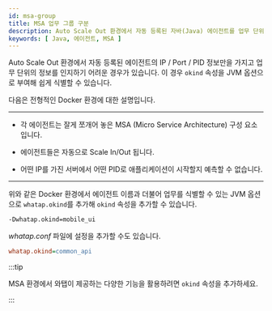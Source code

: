```yaml
---
id: msa-group
title: MSA 업무 그룹 구분
description: Auto Scale Out 환경에서 자동 등록된 자바(Java) 에이전트를 업무 단위로 쉽게 식별할 수 있도록 okind JVM 옵션을 사용할 수 있습니다. 특히 Docker 환경에서의 에이전트 관리에 유용한 이 설정은 에이전트의 역할이나 소속된 서비스 그룹을 구분하는 데 유용합니다.
keywords: [ Java, 에이전트, MSA ]
---
```


Auto Scale Out 환경에서 자동 등록된 에이전트의 IP / Port / PID 정보만을 가지고 업무 단위의 정보를 인지하기 어려운 경우가 있습니다. 이 경우 `okind` 속성을 JVM 옵션으로 부여해 쉽게 식별할 수 있습니다.

다음은 전형적인 Docker 환경에 대한 설명입니다.

---

* 각 에이전트는 잘게 쪼개어 놓은 MSA (Micro Service Architecture) 구성 요소입니다.

* 에이전트들은 자동으로 Scale In/Out 됩니다.

* 어떤 IP를 가진 서버에서 어떤 PID로 애플리케이션이 시작할지 예측할 수 없습니다.

---

위와 같은 Docker 환경에서 에이전트 이름과 더불어 업무를 식별할 수 있는 JVM 옵션으로 `whatap.okind`를 추가해 `okind` 속성을 추가할 수 있습니다.

```bash title='JAVA_OPTS'
-Dwhatap.okind=mobile_ui
```

*whatap.conf* 파일에 설정을 추가할 수도 있습니다.

```ini title='whatap.conf'
whatap.okind=common_api
```

:::tip

MSA 환경에서 와탭이 제공하는 다양한 기능을 활용하려면 `okind` 속성을 추가하세요.

:::